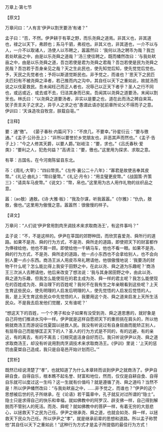 

万章上·第七节

【原文】

万章问曰：“人有言‘伊尹以割烹要汤’有诸？”

孟子曰：“否，不然。伊尹耕于有莘之野，而乐尧舜之道焉。非其义也，非其道也，禄之以天下，弗顾也；系马千驷，弗视也。非其义也，非其道也，一介不以与人，一介不以取诸人，汤使人以币聘之，嚣嚣然曰：‘我何以汤之聘币为哉？我岂若处畎亩之中，由是以乐尧舜之道哉？’汤三使往聘之，既而幡然改曰：‘与我处畎亩之中，由是以乐尧舜之道，吾岂若使是君为尧舜之君哉？吾岂若使是民为尧舜之民哉？吾岂若于吾身亲见之哉？天之生此民也，使先知觉后知，使先觉觉后觉也。予，天民之先觉者也；予将以斯道觉斯民也。非予觉之，而谁也？’思天下之民匹夫匹妇有不被尧舜之泽者，若己推而内之沟中。其自任以天下之重如此，故就汤而说之以伐夏救民。吾未闻枉己而正人者也，况辱己以正天下者乎？圣人之行不同也，或远或近，或去或不去，归洁其身而已矣。吾闻其以尧舜之道要汤，末闻以割烹也。林氏曰：“以尧舜之道要汤者，非实以是要之也，道在此而汤之聘自来耳。犹子贡言夫子之求之，异乎人之求之也”愚谓此语亦犹前章所论父不得而子之意。伊训曰：‘天诛造攻自牧宫，朕载自亳。’”

【注释】

要：通“徼”。 《晏子春秋·内篇问下》：“不庶几，不要幸。”孙星衍云：“要与徼通。”《孟子·公孙丑上》：“非所以要誉於乡党朋友也，非恶其声而然也。”《孟子·告子上》：“今之人修其天爵，以要人爵。”赵岐注：“要，求也。”《吕氏春秋·爱类》：“要利之人，犯危何益？”高诱注：“要，徼也。”这里用为探求、求取之意。

有莘：古国名，在今河南陈留县东北。

币：《周礼·大宰》：“四曰幣贡。”《左传·襄公二十八年》：“寡君是故使吉奉其皮幣。”《礼记·曲礼》：“幣曰量幣。”《礼记·月令》：“用圭璧更皮幣。”《战国策·齐策三》：“请具车马皮幣。”《说文》：“幣，帛也。”这里用为古人用作礼物的丝织品之意。

嚣：（ao敖）通敖。《诗·大雅·板》：“我及尔谋，听我嚣嚣。”《尔雅》：“仇仇，敖敖，傲也。”这里用为傲慢之意。嚣嚣然：很傲慢的样子。

【译文】

万章问：“人们说‘伊尹曾用割肉烹调技术来求取商汤王’，有这件事吗？”

孟子说：“不，不是这样的。伊尹在莘国的郊野种田，而欣赏喜爱尧、舜所行的道路。如果不是尧、舜的行为方式，不是尧、舜所走的道路，即使把天下的财富都作为俸禄给他，他也不屑一顾。即使给他一千辆马车，他也不看一眼。如果不是尧、舜的行为方式，不是尧、舜所走的道路，他一点小东西也不会拿给别人，也不会向别人要一点小东西。商汤王派人用皮币帛礼聘请他，他很傲慢地说：‘我要汤的财物干什么呢？怎么能比得上我安于田野之中，在此以尧、舜之道为乐趣呢？’商汤王三次派人去聘请他，他后来改变了想法说：‘我与其身居田野之中，由此以尧、舜之道为乐趣，但我怎么能使现在的君主成为尧、舜一样的君主呢？我怎么能使现在的百姓成为尧、舜治理下的百姓呢？我何不在我有生之年亲眼看到这些呢？上天生育这些民众，使先明理的人启发后明理的人，使先觉悟的人启发后觉悟的人。我，是上天生育这些民众中先觉悟的人，我要用这个尧、舜之道来启发上天所生活民众。不是我去启发他们觉醒，又有谁呢？’

“想这天下的百姓，一个个男子和女子如果有没受到尧、舜之道恩惠的，就好象是自己将他们推进水沟中一样。伊尹就是这样自愿把天下的重担挑在肩头的，所以他俯就商汤王而游说征伐夏国以拯救人民。我没有听说过有自身屈曲而能矫正别人，有屈辱自己而能够匡正天下的人？圣人的行为方式是不同的，有的远避，有的亲近，有的离去，有的不离去；归根究底洁身自好而已。我只听说伊尹以尧、舜之道求取商汤王，却没有听说用割肉烹调技术来求取商汤王。《伊训》里说：‘上天的惩罚由夏桀自己造成，我只是自亳邑开始计划而已。’”

【赏析】

既然已经说清楚了“孝”，也就知道了为什么本章转而谈到伊尹之就商汤了。伊尹自耕自食，自得自乐，根本瞧不起名誉、财富和地位，然而，仅仅是自耕自食、自得自乐就可以度过这一生吗？这一生就有价值吗？就是遵循了尧、舜之道吗？当然不是！所以伊尹幡然改曰：“与我处畎亩之中，……非予觉之，而谁也？”伊尹的这个思想被后世的孔子所继承，在《论语》若干篇章中，孔子就反对过所谓的“隐士”。隐士只是求得自己的快乐和幸福，就如佛教中的阿罗汉、辟支佛一样，自己得到解脱而不管别人的死活。而尧、舜呢？就如佛教中的菩萨一样，有着无穷的大慈悲心，以拯救天下之民为己任。伊尹之继承尧、舜之道，也就会如尧、舜一样，以拯救天下民众为己任。所以伊尹之“孝”，就是继承前辈的思想和道路。所以孟子称赞他“其自任以天下之重如此！”这种行为方式才是孟子所提倡的最佳行为方式！

